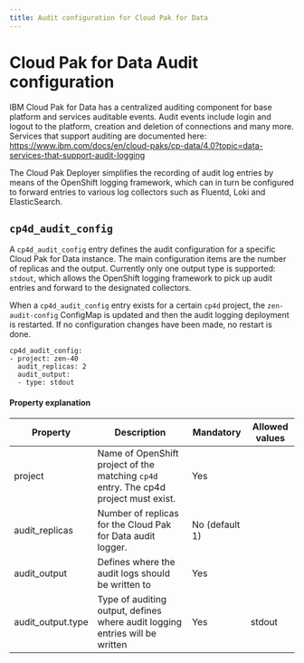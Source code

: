 ```yaml
---
title: Audit configuration for Cloud Pak for Data
---
```


# Cloud Pak for Data Audit configuration

IBM Cloud Pak for Data has a centralized auditing component for base platform and services auditable events. Audit events include login and logout to the platform, creation and deletion of connections and many more. Services that support auditing are documented here: https://www.ibm.com/docs/en/cloud-paks/cp-data/4.0?topic=data-services-that-support-audit-logging

The Cloud Pak Deployer simplifies the recording of audit log entries by means of the OpenShift logging framework, which can in turn be configured to forward entries to various log collectors such as Fluentd, Loki and ElasticSearch.

## `cp4d_audit_config`
A `cp4d_audit_config` entry defines the audit configuration for a specific Cloud Pak for Data instance. The main configuration items are the number of replicas and the output. Currently only one output type is supported: `stdout`, which allows the OpenShift logging framework to pick up audit entries and forward to the designated collectors.

When a `cp4d_audit_config` entry exists for a certain `cp4d` project, the `zen-audit-config` ConfigMap is updated and then the audit logging deployment is restarted. If no configuration changes have been made, no restart is done.

```
cp4d_audit_config:
- project: zen-40
  audit_replicas: 2
  audit_output:
  - type: stdout
```

#### Property explanation
| Property | Description                                                          | Mandatory | Allowed values |
| -------- | -------------------------------------------------------------------- | --------- | -------------- |
| project  | Name of OpenShift project of the matching `cp4d` entry. The cp4d project must exist. | Yes       |  |
| audit_replicas | Number of replicas for the Cloud Pak for Data audit logger.    | No (default 1) |  |
| audit_output | Defines where the audit logs should be written to                | Yes       |  |
| audit_output.type | Type of auditing output, defines where audit logging entries will be written | Yes   | stdout |
